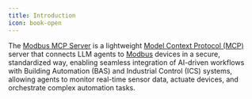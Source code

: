 ```yaml
---
title: Introduction
icon: book-open
---
```


The [Modbus MCP Server](https://github.com/ezhuk/modbus-mcp) is a lightweight [Model Context Protocol (MCP)](https://modelcontextprotocol.io) server that connects LLM agents to [Modbus](https://en.wikipedia.org/wiki/Modbus) devices in a secure, standardized way, enabling seamless integration of AI-driven workflows with Building Automation (BAS) and Industrial Control (ICS) systems, allowing agents to monitor real-time sensor data, actuate devices, and orchestrate complex automation tasks.
